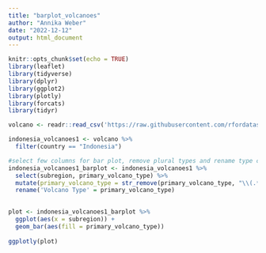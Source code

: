 ```yaml
---
title: "barplot_volcanoes"
author: "Annika Weber"
date: "2022-12-12"
output: html_document
---
```


```r
knitr::opts_chunk$set(echo = TRUE)
library(leaflet)
library(tidyverse)
library(dplyr)
library(ggplot2)
library(plotly)
library(forcats)
library(tidyr)

```

```r
volcano <- readr::read_csv('https://raw.githubusercontent.com/rfordatascience/tidytuesday/master/data/2020/2020-05-12/volcano.csv')

indonesia_volcanoes1 <- volcano %>% 
  filter(country == "Indonesia") 

#select few columns for bar plot, remove plural types and rename type column
indonesia_volcanoes1_barplot <- indonesia_volcanoes1 %>% 
  select(subregion, primary_volcano_type) %>% 
  mutate(primary_volcano_type = str_remove(primary_volcano_type, "\\(.*\\)")) %>% 
  rename('Volcano Type' = primary_volcano_type) 
 

plot <- indonesia_volcanoes1_barplot %>% 
  ggplot(aes(x = subregion)) +
  geom_bar(aes(fill = primary_volcano_type))
                                           
ggplotly(plot)  

```

